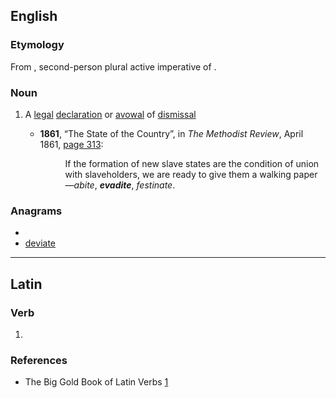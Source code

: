 ==English==

===Etymology===
From {{etyl|la}} {{attention|la}} {{term|evadite|ēvādite|lang=la}}, second-person plural active imperative of {{term|evado|ēvādō|pass over, flee|lang=la}}.

===Noun===
{{en-noun}}

# {{legal}} A [[legal]] [[declaration]] or [[avowal]] of [[dismissal]]
#* '''1861''', “The State of the Country”, in ''The Methodist Review'', April 1861, [http://books.google.com/books?id=KIxJAAAAMAAJ&pg=PA313&dq=evadite page 313]:
#*: If the formation of new slave states are the condition of union with slaveholders, we are ready to give them a walking paper—''abite'', '''''evadite''''', ''festinate''.

===Anagrams===
* {{alphagram|adeeitv}}
* [[deviate#English|deviate]]

----

==Latin==

===Verb===
{{la-verb-form|ēvādite}}

# {{conjugation of|[[evado#Latin|ēvādō]]||2|p|act|imp}}

===References===
* The Big Gold Book of Latin Verbs [http://books.google.com/books?id=qowUAQAAIAAJ&q=evadite&dq=evadite&lr=]